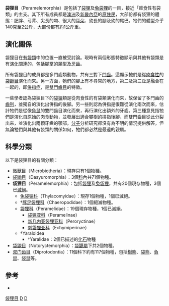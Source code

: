 {{Automatic taxobox
| taxon = Peramelemorphia
| fossil_range = 晚[[渐新世|渐新世]]至今
| image = Taxidermied Bandicoot.jpg
| image_caption = [[短鼻袋狸|短鼻袋狸]]
| authority = [[佛羅倫天奴·阿米希諾|Ameghino]], 1889
| subdivision_ranks = [[科|科]]
| subdivision = 
* †科 Yaralidae
* [[兔袋狸科|兔袋狸科]] Thylacomyidae
* †[[豚足袋狸科|豚足袋狸科]] Chaeropodidae
* [[袋狸科|袋狸科]] Peramelidae
}}
'''袋狸目'''（Peramelemorphia）是包括了[[袋狸|袋狸]]及[[兔袋狸|兔袋狸]]的一目，接近「雜食性有袋類」的主支。其下所有成員都是[[澳洲|澳洲]]及[[新畿內亞|新畿內亞]]的[[原住民|原住民]]，大部份都有袋狸的體態：肥胖、弓背、尖長的吻、很大的[[耳朵|耳朵]]、幼長的腳及幼的尾巴。牠們的體型介乎140克至2公斤，大部份都有約1公斤重。

== 演化關係 ==
袋狸目在[[有袋類|有袋類]]中的位置一直被受討論。現時有兩個形態特徵顯示與其他有袋類是有[[演化|演化]]關連的，包括腳掌的類型及[[牙齒|牙齒]]。

所有袋狸目的成員都是多門齒類動物，共有三對下[[門齒|門齒]]。這顯示牠們是從[[肉食性|肉食性]]的[[袋鼬目|袋鼬目]]演化而來。另一方面，牠們的腳上有不尋常的地方，第二及第三趾是融合在一起的，即[[併指症|併指症]]，是[[雙門齒目|雙門齒目]]的特徵。

一些學者認為袋狸目下的[[袋狸|袋狸]]類是從肉食性的有袋類演化而來，故保留了多門齒的[[齒列|齒列]]，並獨自的演化出併指的後腳。另一些則認為併指是很難從演化兩次而來，估計牠們是從像[[負鼠|負鼠]]的雙門齒目演化而來，再行演化出額外的牙齒。第三種意見指牠們是演化自原始的肉食動物，並發展出適合攀樹的拼指後腳，而雙門齒目從此分裂出來，並演化出兩顆牙齒的顎部。[[分子|分子]]分析研究卻沒有為不明的情況提供解答，但無論牠們與其他有袋類的關係如何，牠們都必然是最遠的親屬。

== 科學分類 ==
以下是袋狸目的有關分類：

* [[微獸目|微獸目]]（Microbiotheria）：現存只有1個[[物種|物種]]。
* [[袋鼬目|袋鼬目]]（Dasyuromorphia）：3個[[科|科]]內共71個物種。
* '''袋狸目'''（Peramelemorphia）：包括[[袋狸|袋狸]]及[[兔袋狸|兔袋狸]]，共有20個現存物種，3個已[[滅絕|滅絕]]。
** [[兔袋狸科|兔袋狸科]]（Thylacomyidae）：現存1個物種，1個已滅絕。
** †[[豚足袋狸科|豚足袋狸科]]（Chaeropodidae）：1個絕滅物種。
** [[袋狸科|袋狸科]]（Peramelidae）：19個現存物種，1個已滅絕。
*** [[袋狸亚科|袋狸亚科]]（Peramelinae）
*** [[新几内亚袋狸亚科|新几内亚袋狸亚科]]（Peroryctinae）
*** [[刺袋狸亚科|刺袋狸亚科]]（Echymiperinae）
** †Yaraloidea
*** †Yaralidae：2個已描述的[[化石|化石]]物種
* [[袋鼹目|袋鼹目]]（Notoryctemorphia）：[[袋鼴屬|袋鼴屬]]下共2個物種。
* [[双门齿目|双门齿目]]（Diprotodontia）：11個科下約有117個物種，包括[[樹熊|樹熊]]、[[袋熊|袋熊]]、[[負鼠|負鼠]]、[[袋鼠|袋鼠]]等。

== 參考 ==
{{Commons|Peramelemorphia}}
{{Wikispecies|Peramelemorphia}}
* {{MSW3 Groves|pages=38-42}}
{{Agreodontia}}
{{Mammals}}
{{Taxonbar|from=Q244587}}

[[Category:袋狸目|]]
[[Category:澳洲有袋類|D]]
[[Category:1889年描述的分类群|D]]